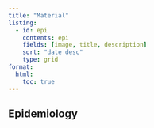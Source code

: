 ```yaml
---
title: "Material"
listing: 
  - id: epi
    contents: epi
    fields: [image, title, description]
    sort: "date desc"
    type: grid
format: 
  html:
    toc: true
---
```


## Epidemiology

:::{#epi}
:::

